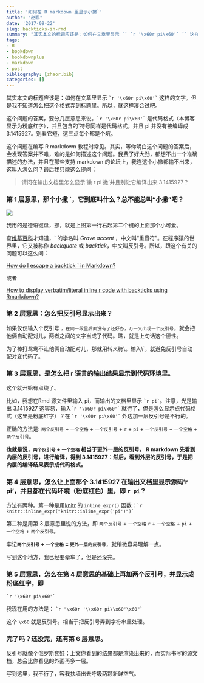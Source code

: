```yaml
---
title: '如何在 R markdown 里显示小撇`'
author: "赵鹏"
date: '2017-09-22'
slug: backticks-in-rmd
summary: "其实本文的标题应该是：如何在文章里显示 `` `r '\x60r pi\x60'` `` 这样的文字。"
tags:
- R
- bookdown
- bookdownplus
- markdown
- post
bibliography: [zhaor.bib]
categories: []
---
```


其实本文的标题应该是：如何在文章里显示 `` `r '\x60r pi\x60'` `` 这样的文字。但是我不知道怎么把这个格式弄到标题里。所以，就这样凑合过吧。


这个问题的答案，要分几层意思来说。`` `r '\x60r pi\x60'` `` 是代码格式（本博客显示为粉底红字），并且包含的`符号同样是代码格式，并且 pi 并没有被编译成 3.1415927。别看它短，这三点每个都是个坑。

这个问题在编写 R markdown 教程时常见。其实，等你明白这个问题的答案后，会发现答案并不难，难的是如何描述这个问题。我费了好大劲，都想不出一个准确描述的办法，并且在那些支持 markdown 的论坛上，我连这个小撇都输不出来，这叫人怎么问？最后我只能这么提问：

> 请问在输出文档里怎么显示'撇 r pi 撇'并且别让它编译出来 3.1415927？

### 第 1 层意思，那个小撇 \`，它到底叫什么？总不能总叫“小撇”吧？

![](https://upload.wikimedia.org/wikipedia/commons/thumb/3/36/KB_Germany.svg/550px-KB_Germany.svg.png)

我用的是德语键盘，挪，就是上图第一行右起第二个键的上面那个小可爱。

查[维基百科](https://en.wikipedia.org/wiki/Grave_accent)才知道，\` 的学名叫 *Grave accent* ，中文叫“重音符”。在程序猿的世界里，它又被称作 *backquote* 或 *backtick*，中文叫反引号。所以，跟这个有关的问题可以这么问：

[How do I escape a backtick ` in Markdown?](https://meta.stackexchange.com/questions/82718/how-do-i-escape-a-backtick-in-markdown)

或者

[How to display verbatim/literal inline r code with backticks using Rmarkdown?](https://stackoverflow.com/questions/20409172/how-to-display-verbatim-inline-r-code-with-backticks-using-rmarkdown)

### 第 2 层意思：怎么把反引号显示出来？

如果仅仅输入个反引号 `，在同一段里后面没有了还好办，万一又出现一个反引号`，就会把他俩自动配对儿，两者之间的文字当成了代码。瞧，就是上句话这个德性。

为了棒打鸳鸯不让他俩自动配对儿，那就用转义符\\。输入\\\`，就避免反引号自动配对变代码了。

### 第 3 层意思，是怎么把 r 语言的输出结果显示到代码环境里。

这个就开始有点绕了。

比如，我想在Rmd 源文件里输入 pi，而输出的文档里显示 `` `r pi` ``。注意，光是输出 3.1415927 这容易，输入`` `r '\x60r pi\x60'` `` 就行了，但是怎么显示成代码格式（这里是粉底红字）？在 `` `r '\x60r pi\x60'` `` 外边加一层反引号是不行的。

正确的方法是: `两个反引号` + `一个空格` + `一个反引号` + `r` + `pi` + `一个反引号` + `一个空格` + `两个反引号`。

**也就是说，`两个反引号` + `一个空格` 相当于更外一层的反引号。 R markdown 先看到内层的反引号，进行编译，得到 3.1415927：然后，看到外层的反引号，于是把内层的编译结果表示成代码格式。**

### 第 4 层意思，怎么让上面那个 3.1415927 在输出文档里显示源码'r pi'，并且都在代码环境（粉底红色）里，即 `` r pi ``？

方法有两种。第一种是用[knitr](https://yihui.name/knitr/faq/) 的 `inline_expr()` 函数：`` `r knitr::inline_expr("knitr::inline_expr('pi')")` ``

第二种是用第 3 层意思里说的方法，即 `两个反引号` + `一个空格` `r` + `一个空格` + `pi` + `一个空格` + `两个反引号`。

牢记**`两个反引号` + `一个空格` = `更外一层的反引号`**，就稍微容易理解一点。

写到这个地方，我已经要晕车了，但是还没完。

### 第 5 层意思，怎么在第 4 层意思的基础上再加两个反引号，并显示成粉底红字，即
`` `r '\x60r pi\x60'` ``

我现在用的方法是：`` ``  `` `r "\x60r '\\x60r pi\\x60'\x60"` `` `` ``

这个 `\x60` 就是反引号。相当于把反引号弄到字符串里处理。

### 完了吗？还没完，还有第 6 层意思。

反引号就像个俄罗斯套娃；上文你看到的结果都是渲染出来的，而实际书写的源文档，总会比你看见的外面再多一层。

写到这里，我不行了，容我扶墙出去呼吸两颗新鲜空气。
